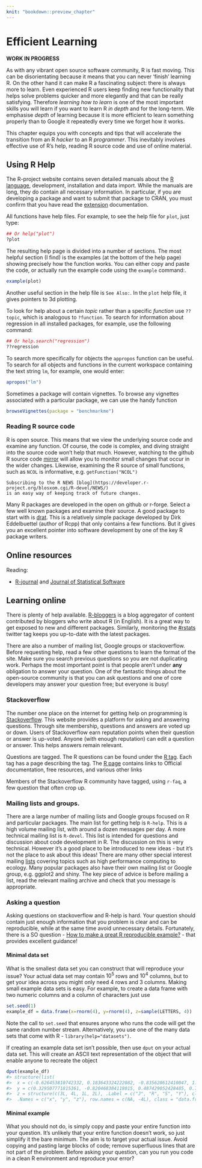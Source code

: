 ```yaml
---
knit: "bookdown::preview_chapter"
---
```


# Efficient Learning

__WORK IN PROGRESS__

As with any vibrant open source software community, R is fast moving. This can be disorientating because it means
that you can never 'finish' learning R. On the other hand it can make R a fascinating subject: there is always
more to learn. Even experienced R users keep finding new functionality that helps solve problems quicker and more
elegantly and that can be really satisfying. Therefore *learning how to learn* is one of the most important skills you
will learn if you want to learn R *in depth* and for the long-term. We emphasise *depth* of learning because it
is more efficient to learn something properly than to Google it repeatedly every time we forget how it works.

This chapter equips you with concepts and tips that will accelerate the transition from an R *hacker* to an R
*programmer*. This inevitably involves effective use of R's help, reading R source code and use of online
material.

## Using R Help

The R-project website contains seven detailed manuals about the [R language](https://cran.r-project.org/doc/manuals/r-release/R-lang.html), development, 
installation and data import. While the manuals are long, they do contain all necessary information. 
In particular, if you are developing a package and want to submit that package to CRAN, you must confirm that you 
have read the [extension](https://cran.r-project.org/doc/manuals/r-release/R-exts.html) documentation.

All functions have help files. For example, to see the help file for `plot`, just type:

```r
## Or help("plot")
?plot
```
The resulting help page is divided into a number of sections. The most helpful section (I find)
is the examples (at the bottom of the help page) showing precisely
how the function works. You can either copy and paste the code, or actually run the example code
using the `example` command:.

```r
example(plot)
```

Another useful section in the help file is `See Also:`. In the `plot` help file, it gives pointers to 3d plotting.

To look for help about a certain *topic* rather than a specific *function* use `??topic`, which is analogous to `?function`. To search for information about regression in all installed packages, for example, use the following command:

```r
## Or help.search("regression")
??regression
```

To search more specifically for objects the `appropos` function can be useful. To search for all objects and
functions in the current workspace containing the text string `lm`, for example, one would enter:

```r
apropos("lm")
```

Sometimes a package will contain vignettes. To browse any vignettes associated with a particular package, we can
use the handy function

```r
browseVignettes(package = "benchmarkme")
```

### Reading R source code

R is open source. This means that we view the underlying source code and examine any function. Of course, 
the code is complex, and diving straight into the source code won't help that much. However, watching
to the github R source code [mirror](https://github.com/wch/r-source/) will allow you to monitor 
small changes that occur in the wider changes. Likewise, examining the R source of small functions, 
such as `NCOL` is informative, e.g. `getFunction("NCOL")`

```block
Subscribing to the R NEWS [blog](https://developer.r-project.org/blosxom.cgi/R-devel/NEWS/)
is an easy way of keeping track of future changes.
```

Many R packages are developed in the open on github or r-forge. Select a few well known packages 
and examine their source. A good package to start with is [drat](https://github.com/eddelbuettel/drat). 
This is a relatively simple package developed by Dirk Eddelbuettel (author of Rcpp) that only
contains a few functions. But it gives you an excellent pointer into software development 
by one of the key R package writers.
  
## Online resources

Reading: 
  
  * [R-journal](https://journal.r-project.org/) and [Journal of Statistical Software](https://www.jstatsoft.org/index)

## Learning online

There is plenty of help available. [R-bloggers](http://www.r-bloggers.com/) is a blog aggregator of content contributed by bloggers who write about R 
(in English). It is a great way to get exposed to new and different packages. Similarly, monitoring the [#rstats](https://twitter.com/search?q=%23rstats) twitter tag keeps you up-to-date with the latest packages.

There are also a number of mailing list, Google groups or stackoverflow. Before requesting help, 
read a few other questions to learn the format of the site. Make sure you search previous questions so you are not
duplicating work. Perhaps the most important point is that people aren't under __any__ obligation to answer your question. 
One of the fantastic things about the open-source community is that you can ask questions and one
of core developers may answer your question free; but everyone is busy!

### Stackoverflow

The number one place on the internet for getting help on programming is [Stackoverflow](http://www.stackoverflow.com). This website provides a platform for asking and answering questions. Through site membership, questions and answers are voted up or down. Users of Stackoverflow earn reputation points when their question or answer is up-voted. Anyone (with enough reputation) can edit a question or answer. This helps answers remain relevant. 

Questions are tagged. The R questions can be found under the [R tag](http://stackoverflow.com/questions/tagged/r). Each tag has a page describing the tag. The [R page](https://stackoverflow.com/tags/r/info) contains links to Official documentation, free resources, and various other links

Members of the Stackoverflow R community have tagged, using `r-faq`, a few question that often crop up. 

### Mailing lists and groups.

There are a large number of mailing lists and Google groups focused on R and particular packages. The main list for getting help is
`R-help`. This is a high volume mailing list, with around a dozen messages per day. A more technical mailing list
is `R-devel`. This list is intended for questions and discussion about code development in R. The discussion on this is very technical. However
it's a good place to be introduced to new ideas - but it's not the place to ask about this ideas! There are 
many other special interest mailing [lists](https://www.r-project.org/mail.html) covering topics such as high performance computing to ecology.
Many popular packages also have their own mailing list or Google group, e.g. ggplot2 and shiny. The key piece of advice is before mailing a
list, read the relevant mailing archive and check that you message is appropriate.

### Asking a question

Asking questions on stackoverflow and R-help is hard. Your question should contain
just enough information that you problem is clear and can be reproducible, while
at the same time avoid unnecessary details. Fortunately, there is a SO question - [How to make a great R reproducible example?](http://stackoverflow.com/q/5963269/203420) - that provides
excellent guidance!

#### Minimal data set {-}

What is the smallest data set you can construct that will reproduce your issue? Your
actual data set may contain $10^5$ rows and $10^4$ columns, but to get your idea across
you might only need $4$ rows and $3$ columns. Making small example data sets is easy. 
For example, to create a data frame with two numeric columns and a column of characters
just use

```r
set.seed(1)
example_df = data.frame(x=rnorm(4), y=rnorm(4), z=sample(LETTERS, 4))
```

Note the call to `set.seed` that ensures anyone who runs the code will get the same
random number stream. Alternatively, you use one of the many data sets that come with R - `library(help="datasets")`. 

If creating an example data set isn't possible, then use `dput` on your actual data set. This
will create an ASCII text representation of the object that will enable anyone to recreate
the object

```r
dput(example_df)
#> structure(list(
#>  x = c(-0.626453810742332, 0.183643324222082, -0.835628612410047, 1.59528080213779), 
#>  y = c(0.329507771815361, -0.820468384118015, 0.487429052428485, 0.738324705129217), 
#>  z = structure(c(3L, 4L, 1L, 2L), .Label = c("J", "R", "S", "Y"), class = "factor")), 
#>  .Names = c("x", "y", "z"), row.names = c(NA, -4L), class = "data.frame")
```

#### Minimal example {-}

What you should not do, is simply copy and paste your entire function into your question.
It's unlikely that your entire function doesn't work, so just simplify it the bare minimum. 
The aim is to target your actual issue. 
Avoid copying and pasting large blocks of code; remove superfluous lines that are not part of the problem.
Before asking your question, can you run you code in a clean R environment and reproduce your error?



